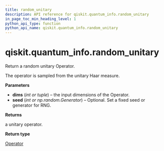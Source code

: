 ```yaml
---
title: random_unitary
description: API reference for qiskit.quantum_info.random_unitary
in_page_toc_min_heading_level: 1
python_api_type: function
python_api_name: qiskit.quantum_info.random_unitary
---
```


# qiskit.quantum\_info.random\_unitary

<Function id="qiskit.quantum_info.random_unitary" isDedicatedPage={true} github="https://github.com/qiskit/qiskit/tree/stable/0.19/qiskit/quantum_info/operators/random.py" signature="random_unitary(dims, seed=None)">
  Return a random unitary Operator.

  The operator is sampled from the unitary Haar measure.

  **Parameters**

  *   **dims** (*int or tuple*) – the input dimensions of the Operator.
  *   **seed** (*int or np.random.Generator*) – Optional. Set a fixed seed or generator for RNG.

  **Returns**

  a unitary operator.

  **Return type**

  [Operator](qiskit.quantum_info.Operator "qiskit.quantum_info.Operator")
</Function>

